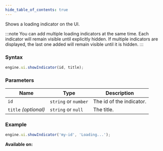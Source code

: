 ```yaml
---
hide_table_of_contents: true
---
```



Shows a loading indicator on the UI.

:::note
You can add multiple loading indicators at the same time. Each indicator will remain visible until explicitly hidden. If multiple indicators are displayed, the last one added will remain visible until it is hidden.
:::

### Syntax

```js
engine.ui.showIndicator(id, title);
```

### Parameters

| Name                 | Type                 | Description              |
| -------------------- | -------------------- | ------------------------ |
| `id`                 | `string` or `number` | The id of the indicator. |
| `title` _(optional)_ | `string` or `null`   | The title.               |

### Example

```js
engine.ui.showIndicator('my-id', 'Loading...');
```

**Available on:** <ClientTag />
